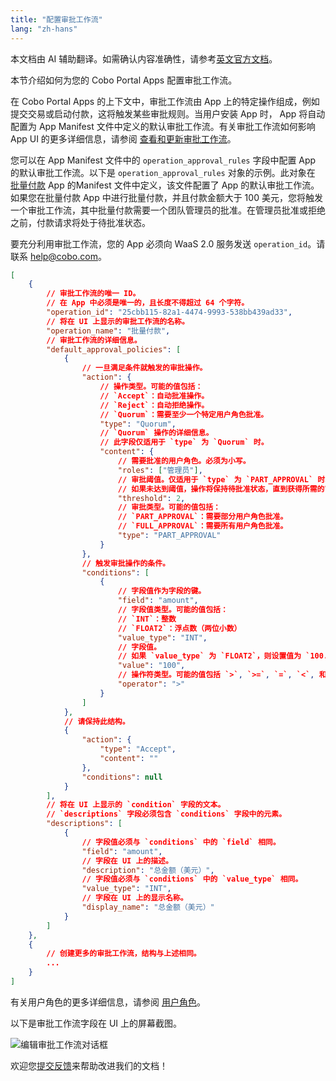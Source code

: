 ```yaml
---
title: "配置审批工作流"
lang: "zh-hans"
---
```

<Note>本文档由 AI 辅助翻译。如需确认内容准确性，请参考[英文官方文档](https://www.cobo.com/developers/v2/guides/overview/introduction)。</Note>

本节介绍如何为您的 Cobo Portal Apps 配置审批工作流。

在 Cobo Portal Apps 的上下文中，审批工作流由 App 上的特定操作组成，例如提交交易或启动付款，这将触发某些审批规则。当用户安装 App 时， App 将自动配置为 App Manifest 文件中定义的默认审批工作流。有关审批工作流如何影响 App  UI 的更多详细信息，请参阅 <a href="https://manuals.cobo.com/en/portal/portal-apps/workflow">查看和更新审批工作流</a>。

您可以在 App Manifest 文件中的 `operation_approval_rules` 字段中配置 App 的默认审批工作流。以下是 `operation_approval_rules` 对象的示例。此对象在 [批量付款](https://manuals.cobo.com/en/apps/batch-payouts/introduction)  App 的Manifest 文件中定义，该文件配置了 App 的默认审批工作流。如果您在批量付款 App 中进行批量付款，并且付款金额大于 100 美元，您将触发一个审批工作流，其中批量付款需要一个团队管理员的批准。在管理员批准或拒绝之前，付款请求将处于待批准状态。

<Note>要充分利用审批工作流，您的 App 必须向 WaaS 2.0 服务发送 `operation_id`。请联系 [help@cobo.com](mailto:help@cobo.com)。</Note>

```json
[
    {
        // 审批工作流的唯一 ID。
        // 在 App 中必须是唯一的，且长度不得超过 64 个字符。
        "operation_id": "25cbb115-82a1-4474-9993-538bb439ad33",
        // 将在 UI 上显示的审批工作流的名称。
        "operation_name": "批量付款",
        // 审批工作流的详细信息。
        "default_approval_policies": [
            {
                // 一旦满足条件就触发的审批操作。
                "action": {
                    // 操作类型。可能的值包括：
                    // `Accept`：自动批准操作。
                    // `Reject`：自动拒绝操作。
                    // `Quorum`：需要至少一个特定用户角色批准。
                    "type": "Quorum",
                    // `Quorum` 操作的详细信息。
                    // 此字段仅适用于 `type` 为 `Quorum` 时。
                    "content": {
                        // 需要批准的用户角色。必须为小写。
                        "roles": ["管理员"],
                        // 审批阈值。仅适用于 `type` 为 `PART_APPROVAL` 时。
                        // 如果未达到阈值，操作将保持待批准状态，直到获得所需的审批。
                        "threshold": 2,
                        // 审批类型。可能的值包括：
                        // `PART_APPROVAL`：需要部分用户角色批准。
                        // `FULL_APPROVAL`：需要所有用户角色批准。
                        "type": "PART_APPROVAL"
                    }
                },
                // 触发审批操作的条件。
                "conditions": [
                    {
                        // 字段值作为字段的键。
                        "field": "amount",
                        // 字段值类型。可能的值包括：
                        // `INT`：整数
                        // `FLOAT2`：浮点数（两位小数）
                        "value_type": "INT",
                        // 字段值。
                        // 如果 `value_type` 为 `FLOAT2`，则设置值为 `100.00`。
                        "value": "100",
                        // 操作符类型。可能的值包括 `>`, `>=`, `=`, `<`, 和 `<=`。
                        "operator": ">"
                    }
                ]
            },
            // 请保持此结构。
            {
                "action": {
                    "type": "Accept",
                    "content": ""
                },
                "conditions": null
            }
        ],
        // 将在 UI 上显示的 `condition` 字段的文本。
        // `descriptions` 字段必须包含 `conditions` 字段中的元素。
        "descriptions": [
            {
                // 字段值必须与 `conditions` 中的 `field` 相同。
                "field": "amount",
                // 字段在 UI 上的描述。
                "description": "总金额（美元）",
                // 字段值必须与 `conditions` 中的 `value_type` 相同。
                "value_type": "INT",
                // 字段在 UI 上的显示名称。
                "display_name": "总金额（美元）"
            }
        ]
    },
    {
        // 创建更多的审批工作流，结构与上述相同。
        ...
    }
]
```

<Info>有关用户角色的更多详细信息，请参阅 [用户角色](/v2_cn/guides/overview/permissions-and-scopes#user-roles)。</Info>

以下是审批工作流字段在 UI 上的屏幕截图。

<img src="/v2_cn/images/apps/workflow_settings.png" className="screenshot_full_screen" alt="编辑审批工作流对话框" />

<Tip>欢迎您[提交反馈](https://forms.zohopublic.com/cobo/form/DocumentFeedbackForm/formperma/QvLOhxJv1_JMsJ-1dleZ8Itb_7rzN-LtgvsDdxosoVI)来帮助改进我们的文档！</Tip>